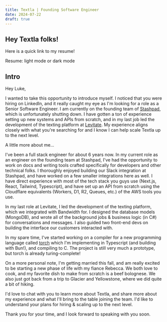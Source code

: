 ```yaml
---
title: Textla | Founding Software Engineer
date: 2024-07-22
draft: true
---
```



## Hey Textla folks!

Here is a quick link to my resume!

<div className="flex items-center gap-1">
  Resume:
  <Link
    href="/docs/Nick-Beaulieu-Senior-Software-Engineer-Resume.pdf"
    target="_blank"
    rel="noopener noreferrer"
  >
    light mode
  </Link>
  or
  <Link
    href="/docs/Nick-Beaulieu-Senior-Software-Engineer-Resume-Dark.pdf"
    target="_blank"
    rel="noopener noreferrer"
  >
    dark mode
  </Link>
</div>

## Intro

Hey Luke,

I wanted to take this opportunity to introduce myself. I noticed that you were hiring on LinkedIn, and it really caught my eye as I'm looking for a role as a Senior Software Engineer. I am currently on the founding team of [Stashpad](https://stashpad.com), which is unfortunately shutting down. I have gotten a ton of experience setting up new systems and APIs from scratch, and in my last job led the development of the texting platform at [Levitate](https://levitate.ai). My experience aligns closely with what you're searching for and I know I can help scale Textla up to the next level.

A little more about me...

I've been a full stack engineer for about 6 years now. In my current role as an engineer on the founding team at Stashpad, I've had the opportunity to work on docs and writing tools crafted specifically for developers and other technical folks. I thoroughly enjoyed building our Slack integration at Stashpad, and have worked on a few smaller integrations here as well. I have direct experience with most of the tech stack you guys use (Next.js, React, Tailwind, Typescript), and have set up an API from scratch using the Cloudflare equivalents (Workers, D1, R2, Queues, etc.) of the AWS tools you use.

In my last role at Levitate, I led the development of the texting platform, which we integrated with Bandwidth for. I designed the database models (MongoDB), and wrote all of the background jobs & business logic (in C#) for conversations and messages. I also guided two front-end devs on building the interface our customers interacted with.

In my spare time, I've started working on a compiler for a new programming language called [torch](https://github.com/nickbeaulieu/torch) which I'm implementing in Typescript (and building with Bun!), and compiling to C. The project is still very much a prototype, but torch is already turing-complete!

On a more personal note, I'm getting married this fall, and am really excited to be starting a new phase of life with my fiance Rebecca. We both love to cook, and my favorite dish to make from scratch is a beef bolognese. We also just got back from a trip to Glacier and Yellowstone, where we did quite a bit of hiking.

I'd love to chat with you to learn more about Textla, and share more about my experience and what I'll bring to the table joining the team. I'd like to understand your plans for hiring & scaling up to the next level.

Thank you for your time, and I look forward to speaking with you soon.
